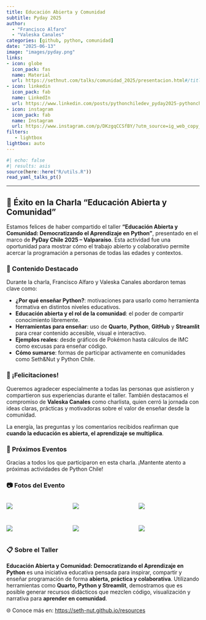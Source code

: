 ```yaml
---
title: Educación Abierta y Comunidad
subtitle: Pyday 2025
author: 
  - "Francisco Alfaro"
  - "Valeska Canales"
categories: [github, python, comunidad]
date: "2025-06-13"
image: "images/pyday.png"
links:
- icon: globe
  icon_pack: fas
  name: Material
  url: https://sethnut.com/talks/comunidad_2025/presentacion.html#/title-slide
- icon: linkedin
  icon_pack: fab
  name: LinkedIn
  url: https://www.linkedin.com/posts/pythonchiledev_pyday2025-pythonchile-activity-7338942003486875649-I4IS?utm_source=share&utm_medium=member_desktop&rcm=ACoAABW-gAgB7do22NXOYm3_l0xBh_2h985EFvc
- icon: instagram
  icon_pack: fab
  name: Instagram
  url: https://www.instagram.com/p/DKzgqCCSfBY/?utm_source=ig_web_copy_link&igsh=MW93ZWljbW4zZ284eA==
filters:
   - lightbox
lightbox: auto
---
```


```r
#| echo: false
#| results: asis
source(here::here("R/utils.R"))
read_yaml_talks_pt()
```

------------------------------------------------------------------------



## 🎉 Éxito en la Charla **"Educación Abierta y Comunidad"**

Estamos felices de haber compartido el taller **"Educación Abierta y Comunidad: Democratizando el Aprendizaje en Python"**, presentado en el marco de **PyDay Chile 2025 – Valparaíso**. Esta actividad fue una oportunidad para mostrar cómo el trabajo abierto y colaborativo permite acercar la programación a personas de todas las edades y contextos.

### 🌟 Contenido Destacado

Durante la charla, Francisco Alfaro y Valeska Canales abordaron temas clave como:

* **¿Por qué enseñar Python?**: motivaciones para usarlo como herramienta formativa en distintos niveles educativos.
* **Educación abierta y el rol de la comunidad**: el poder de compartir conocimiento libremente.
* **Herramientas para enseñar**: uso de **Quarto**, **Python**, **GitHub** y **Streamlit** para crear contenido accesible, visual e interactivo.
* **Ejemplos reales**: desde gráficos de Pokémon hasta cálculos de IMC como excusas para enseñar código.
* **Cómo sumarse**: formas de participar activamente en comunidades como Seth\&Nut y Python Chile.

### 👏 ¡Felicitaciones!

Queremos agradecer especialmente a todas las personas que asistieron y compartieron sus experiencias durante el taller. También destacamos el compromiso de **Valeska Canales** como charlista, quien cerró la jornada con ideas claras, prácticas y motivadoras sobre el valor de enseñar desde la comunidad.

La energía, las preguntas y los comentarios recibidos reafirman que **cuando la educación es abierta, el aprendizaje se multiplica**.

### 📅 Próximos Eventos

Gracias a todos los que participaron en esta charla.
¡Mantente atento a próximas actividades de Python Chile!

### 📷 Fotos del Evento

::: {style="display: grid; grid-template-columns: repeat(3, 1fr); grid-gap: 1em;"}
![](images/img_01.jpg){group="pyday-gallery"}

![](images/img_02.jpg){group="pyday-gallery"}

![](images/img_03.jpg){group="pyday-gallery"}

![](images/img_04.jpg){group="pyday-gallery"}

![](images/img_05.jpg){group="pyday-gallery"}

![](images/img_06.jpg){group="pyday-gallery"}


:::

### 📋 Sobre el Taller

**Educación Abierta y Comunidad: Democratizando el Aprendizaje en Python** es una iniciativa educativa pensada para inspirar, compartir y enseñar programación de forma **abierta, práctica y colaborativa**. Utilizando herramientas como **Quarto, Python y Streamlit**, demostramos que es posible generar recursos didácticos que mezclen código, visualización y narrativa para **aprender en comunidad**.

🌐 Conoce más en: [https://seth-nut.github.io/resources](https://seth-nut.github.io/resources)

